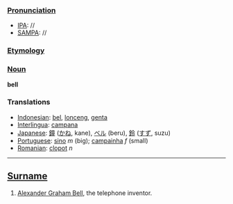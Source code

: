 ===[[Pronunciation]]===
*[[IPA]]: //
*[[SAMPA]]: //
===[[Etymology]]===
===[[Noun]]===
'''bell'''

=== Translations ===
*[[Indonesian]]: [[bel]], [[lonceng]], [[genta]]
*[[Interlingua]]: [[campana]]
*[[Japanese]]: [[鐘]] ([[かね]], kane), [[ベル]] (beru), [[鈴]] ([[すず]], suzu)
*[[Portuguese]]: [[sino]] ''m'' (big); [[campainha]] ''f'' (small)
*[[Romanian]]: [[clopot]] ''n''

----

==[[Surname]]==

# [[Alexander Graham Bell]], the telephone inventor.